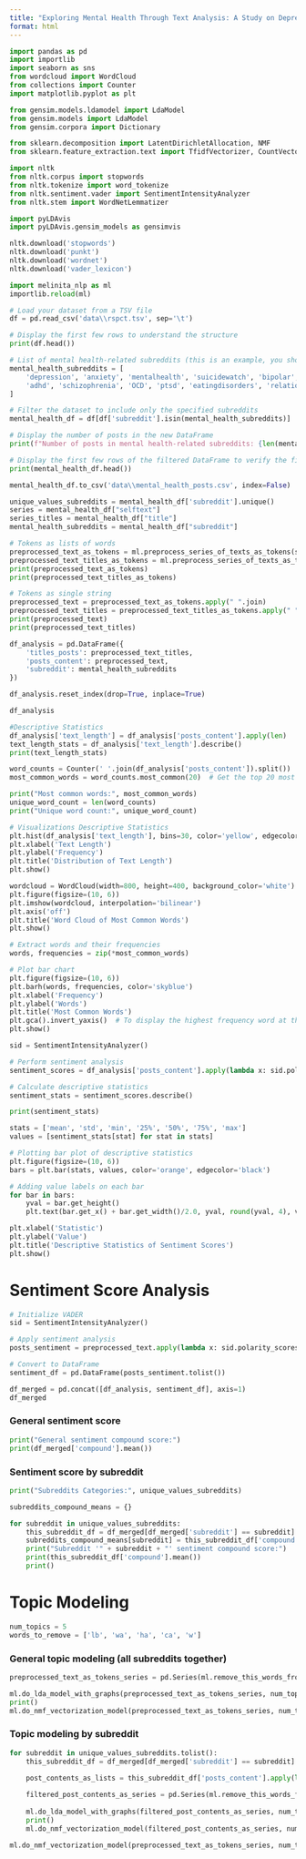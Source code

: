 ```yaml
---
title: "Exploring Mental Health Through Text Analysis: A Study on Depression and Anxiety in Reddit."
format: html
---
```


```python
import pandas as pd
import importlib
import seaborn as sns
from wordcloud import WordCloud
from collections import Counter
import matplotlib.pyplot as plt

from gensim.models.ldamodel import LdaModel
from gensim.models import LdaModel
from gensim.corpora import Dictionary

from sklearn.decomposition import LatentDirichletAllocation, NMF
from sklearn.feature_extraction.text import TfidfVectorizer, CountVectorizer

import nltk
from nltk.corpus import stopwords
from nltk.tokenize import word_tokenize
from nltk.sentiment.vader import SentimentIntensityAnalyzer
from nltk.stem import WordNetLemmatizer

import pyLDAvis
import pyLDAvis.gensim_models as gensimvis

nltk.download('stopwords')
nltk.download('punkt')
nltk.download('wordnet')
nltk.download('vader_lexicon')

```

```python
import melinita_nlp as ml
importlib.reload(ml)
```

```python
# Load your dataset from a TSV file
df = pd.read_csv('data\\rspct.tsv', sep='\t')

# Display the first few rows to understand the structure
print(df.head())

# List of mental health-related subreddits (this is an example, you should refine this list)
mental_health_subreddits = [
    'depression', 'anxiety', 'mentalhealth', 'suicidewatch', 'bipolar', 
    'adhd', 'schizophrenia', 'OCD', 'ptsd', 'eatingdisorders', 'relationships', "teaching", 'meditation', 'fitness', "divorce", 'autism', 'addiction', 'antidepressants'
]

# Filter the dataset to include only the specified subreddits
mental_health_df = df[df['subreddit'].isin(mental_health_subreddits)]

# Display the number of posts in the new DataFrame
print(f"Number of posts in mental health-related subreddits: {len(mental_health_df)}")

# Display the first few rows of the filtered DataFrame to verify the filtering
print(mental_health_df.head())

mental_health_df.to_csv('data\\mental_health_posts.csv', index=False)
```

```python
unique_values_subreddits = mental_health_df['subreddit'].unique()
series = mental_health_df["selftext"]
series_titles = mental_health_df["title"]
mental_health_subreddits = mental_health_df["subreddit"]
```


```python
# Tokens as lists of words
preprocessed_text_as_tokens = ml.preprocess_series_of_texts_as_tokens(series)
preprocessed_text_titles_as_tokens = ml.preprocess_series_of_texts_as_tokens(series_titles)
print(preprocessed_text_as_tokens)
print(preprocessed_text_titles_as_tokens)

# Tokens as single string
preprocessed_text = preprocessed_text_as_tokens.apply(" ".join)
preprocessed_text_titles = preprocessed_text_titles_as_tokens.apply(" ".join)
print(preprocessed_text)
print(preprocessed_text_titles)
```

```python
df_analysis = pd.DataFrame({
    'titles_posts': preprocessed_text_titles,
    'posts_content': preprocessed_text,
    'subreddit': mental_health_subreddits
})

df_analysis.reset_index(drop=True, inplace=True)

df_analysis
```

```python
#Descriptive Statistics
df_analysis['text_length'] = df_analysis['posts_content'].apply(len)
text_length_stats = df_analysis['text_length'].describe()
print(text_length_stats)

word_counts = Counter(' '.join(df_analysis['posts_content']).split())
most_common_words = word_counts.most_common(20)  # Get the top 20 most common words

print("Most common words:", most_common_words)
unique_word_count = len(word_counts)
print("Unique word count:", unique_word_count)
```

```python
# Visualizations Descriptive Statistics
plt.hist(df_analysis['text_length'], bins=30, color='yellow', edgecolor='black')
plt.xlabel('Text Length')
plt.ylabel('Frequency')
plt.title('Distribution of Text Length')
plt.show()

wordcloud = WordCloud(width=800, height=400, background_color='white').generate_from_frequencies(word_counts)
plt.figure(figsize=(10, 6))
plt.imshow(wordcloud, interpolation='bilinear')
plt.axis('off')
plt.title('Word Cloud of Most Common Words')
plt.show()
```
```python
# Extract words and their frequencies
words, frequencies = zip(*most_common_words)

# Plot bar chart
plt.figure(figsize=(10, 6))
plt.barh(words, frequencies, color='skyblue')
plt.xlabel('Frequency')
plt.ylabel('Words')
plt.title('Most Common Words')
plt.gca().invert_yaxis()  # To display the highest frequency word at the top
plt.show()

```
```python
sid = SentimentIntensityAnalyzer()

# Perform sentiment analysis
sentiment_scores = df_analysis['posts_content'].apply(lambda x: sid.polarity_scores(x)['compound'])

# Calculate descriptive statistics
sentiment_stats = sentiment_scores.describe()

print(sentiment_stats)
```

```python
stats = ['mean', 'std', 'min', '25%', '50%', '75%', 'max']
values = [sentiment_stats[stat] for stat in stats]

# Plotting bar plot of descriptive statistics
plt.figure(figsize=(10, 6))
bars = plt.bar(stats, values, color='orange', edgecolor='black')

# Adding value labels on each bar
for bar in bars:
    yval = bar.get_height()
    plt.text(bar.get_x() + bar.get_width()/2.0, yval, round(yval, 4), va='bottom', ha='center')

plt.xlabel('Statistic')
plt.ylabel('Value')
plt.title('Descriptive Statistics of Sentiment Scores')
plt.show()
```

# Sentiment Score Analysis

```python
# Initialize VADER
sid = SentimentIntensityAnalyzer()

# Apply sentiment analysis
posts_sentiment = preprocessed_text.apply(lambda x: sid.polarity_scores(x))

# Convert to DataFrame
sentiment_df = pd.DataFrame(posts_sentiment.tolist())

df_merged = pd.concat([df_analysis, sentiment_df], axis=1)
df_merged
```

### General sentiment score

```python
print("General sentiment compound score:")
print(df_merged['compound'].mean())
```

### Sentiment score by subreddit

```python
print("Subreddits Categories:", unique_values_subreddits)

subreddits_compound_means = {}

for subreddit in unique_values_subreddits:
    this_subreddit_df = df_merged[df_merged['subreddit'] == subreddit]
    subreddits_compound_means[subreddit] = this_subreddit_df['compound'].mean()
    print("Subreddit '" + subreddit + "' sentiment compound score:")
    print(this_subreddit_df['compound'].mean())
    print()
```


# Topic Modeling
```python
num_topics = 5
words_to_remove = ['lb', 'wa', 'ha', 'ca', 'w']
```

### General topic modeling (all subreddits together)
```python
preprocessed_text_as_tokens_series = pd.Series(ml.remove_this_words_from_token_list(words_to_remove, preprocessed_text_as_tokens.tolist()))

ml.do_lda_model_with_graphs(preprocessed_text_as_tokens_series, num_topics)
print()
ml.do_nmf_vectorization_model(preprocessed_text_as_tokens_series, num_topics)
```

### Topic modeling by subreddit
```python
for subreddit in unique_values_subreddits.tolist():
    this_subreddit_df = df_merged[df_merged['subreddit'] == subreddit]
    
    post_contents_as_lists = this_subreddit_df['posts_content'].apply(lambda x: x.split())

    filtered_post_contents_as_series = pd.Series(ml.remove_this_words_from_token_list(words_to_remove, post_contents_as_lists))
    
    ml.do_lda_model_with_graphs(filtered_post_contents_as_series, num_topics, subreddit)
    print()
    ml.do_nmf_vectorization_model(filtered_post_contents_as_series, num_topics)
```

```python
ml.do_nmf_vectorization_model(preprocessed_text_as_tokens_series, num_topics)
```